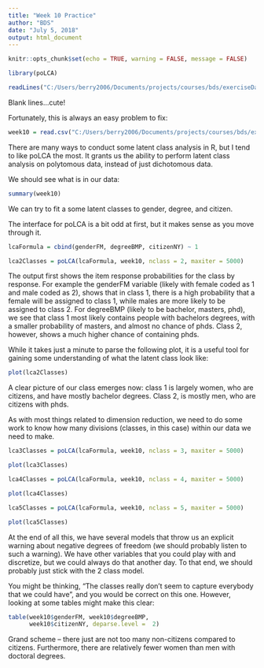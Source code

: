 ```yaml
---
title: "Week 10 Practice"
author: "BDS"
date: "July 5, 2018"
output: html_document
---
```


```r
knitr::opts_chunk$set(echo = TRUE, warning = FALSE, message = FALSE)
```

```r
library(poLCA)
```


```r
readLines("C:/Users/berry2006/Documents/projects/courses/bds/exerciseData/week10.csv")[1:10]
```

Blank lines...cute!

Fortunately, this is always an easy problem to fix:

```r
week10 = read.csv("C:/Users/berry2006/Documents/projects/courses/bds/exerciseData/week10.csv", skip = 3)
```

There are many ways to conduct some latent class analysis in R, but I tend to like poLCA the most. It grants us the ability to perform latent class analysis on polytomous data, instead of just dichotomous data. 

We should see what is in our data:

```r
summary(week10)
```

We can try to fit a some latent classes to gender, degree, and citizen. 

The interface for poLCA is a bit odd at first, but it makes sense as you move through it.

```r
lcaFormula = cbind(genderFM, degreeBMP, citizenNY) ~ 1

lca2Classes = poLCA(lcaFormula, week10, nclass = 2, maxiter = 5000)

```

The output first shows the item response probabilities for the class by response. For example the genderFM variable (likely with female coded as 1 and male coded as 2), shows that in class 1, there is a high probability that a female will be assigned to class 1, while males are more likely to be assigned to class 2. For degreeBMP (likely to be bachelor, masters, phd), we see that class 1 most likely contains people with bachelors degrees, with a smaller probability of masters, and almost no chance of phds. Class 2, however, shows a much higher chance of containing phds. 

While it takes just a minute to parse the following plot, it is a useful tool for gaining some understanding of what the latent class look like:

```r
plot(lca2Classes)
```

A clear picture of our class emerges now: class 1 is largely women, who are citizens, and have mostly bachelor degrees. Class 2, is mostly men, who are citizens with phds.

As with most things related to dimension reduction, we need to do some work to know how many divisions (classes, in this case) within our data we need to make.

```r
lca3Classes = poLCA(lcaFormula, week10, nclass = 3, maxiter = 5000)

plot(lca3Classes)
```


```r
lca4Classes = poLCA(lcaFormula, week10, nclass = 4, maxiter = 5000)

plot(lca4Classes)
```

```r
lca5Classes = poLCA(lcaFormula, week10, nclass = 5, maxiter = 5000)

plot(lca5Classes)
```

At the end of all this, we have several models that throw us an explicit warning about negative degrees of freedom (we should probably listen to such a warning). We have other variables that you could play with and discretize, but we could always do that another day. To that end, we should probably just stick with the 2 class model. 

You might be thinking, "The classes really don't seem to capture everybody that we could have", and you would be correct on this one. However, looking at some tables might make this clear:

```r
table(week10$genderFM, week10$degreeBMP, 
      week10$citizenNY, deparse.level =  2)
```

Grand scheme -- there just are not too many non-citizens compared to citizens. Furthermore, there are relatively fewer women than men with doctoral degrees.